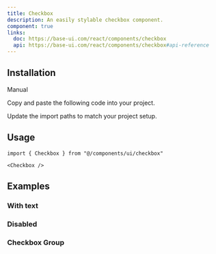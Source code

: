 ```yaml
---
title: Checkbox
description: An easily stylable checkbox component.
component: true
links:
  doc: https://base-ui.com/react/components/checkbox
  api: https://base-ui.com/react/components/checkbox#api-reference
---
```


<ComponentPreview name="checkbox-demo" description="A checkbox" />

## Installation

<Tabs defaultValue="manual">

<TabsList>
  <TabsTrigger value="manual">Manual</TabsTrigger>
</TabsList>

<TabsContent value="manual">

<Steps>

<Step>Copy and paste the following code into your project.</Step>

<ComponentSource name="checkbox" />

<Step>Update the import paths to match your project setup.</Step>

</Steps>

</TabsContent>

</Tabs>

## Usage

```tsx
import { Checkbox } from "@/components/ui/checkbox"
```

```tsx
<Checkbox />
```

## Examples

### With text

<ComponentPreview
  name="checkbox-with-text"
  description="A checkbox with label and description."
/>

### Disabled

<ComponentPreview name="checkbox-disabled" description="A disabled checkbox" />

### Checkbox Group

<ComponentPreview name="checkbox-group" description="A group of checkboxes" />
